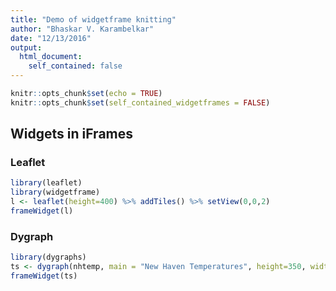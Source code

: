 ```yaml
---
title: "Demo of widgetframe knitting"
author: "Bhaskar V. Karambelkar"
date: "12/13/2016"
output: 
  html_document: 
    self_contained: false
---
```


```r
knitr::opts_chunk$set(echo = TRUE)
knitr::opts_chunk$set(self_contained_widgetframes = FALSE)
```

## Widgets in iFrames

### Leaflet

```r
library(leaflet)
library(widgetframe)
l <- leaflet(height=400) %>% addTiles() %>% setView(0,0,2)
frameWidget(l)
```

### Dygraph

```r
library(dygraphs)
ts <- dygraph(nhtemp, main = "New Haven Temperatures", height=350, width='95%')
frameWidget(ts)
```